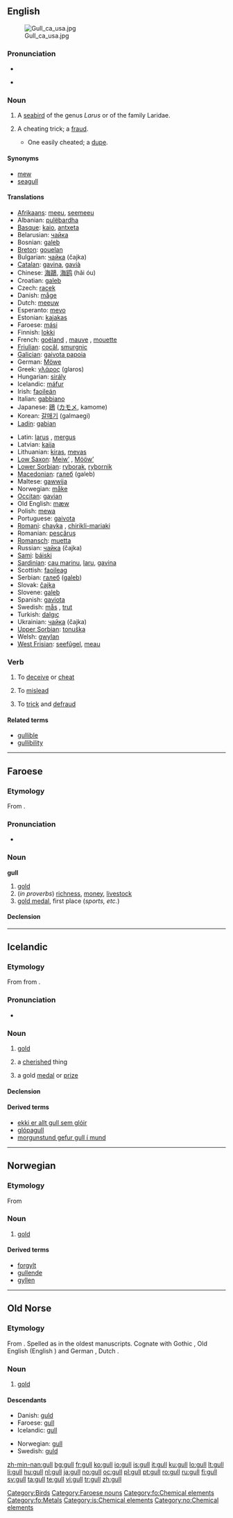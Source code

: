 ==English==
[[Image:Gull ca usa.jpg|thumb]]

===Pronunciation===
* {{IPA|/'gʌl/}}
* {{audio|en-us-gull.ogg|Audio (US)}}
*: {{rhymes|ʌl}}

===Noun===
{{en-noun}}

# A [[seabird]] of the genus ''Larus'' or of the family Laridae.
# {{slang}} A cheating trick; a [[fraud]].
#* One easily cheated; a [[dupe]].

====Synonyms====
* [[mew]]
* [[seagull]]

====Translations====
{{trans-top|seabird}}
* [[Afrikaans]]: [[meeu]], [[seemeeu]]
* Albanian: [[pulëbardha]]
* [[Basque]]: [[kaio]], [[antxeta]]
* Belarusian: [[чайка]] {{f}}
* Bosnian: [[galeb]]
* [[Breton]]: [[gouelan]]
* Bulgarian: [[чайка]] (čajka) {{f}}
* [[Catalan]]: [[gavina]], [[gavià]]
* Chinese: [[海鷗]], [[海鸥]] (hǎi óu)
* Croatian: [[galeb]]
* Czech: [[racek]]
* Danish: [[måge]]
* Dutch: [[meeuw]] {{f}}
* Esperanto: [[mevo]]
* Estonian: [[kajakas]]
* Faroese: [[mási]]
* Finnish: [[lokki]]
* French: [[goéland]] {{m}}, [[mauve]] {{f}}, [[mouette]] {{f}}
* [[Friulian]]: [[cocâl]], [[smurgnic]]
* [[Galician]]: [[gaivota papoia]] {{f}}
* German: [[Möwe]] {{f}}
* Greek: [[γλάρος]] (glaros)
* Hungarian: [[sirály]]
* Icelandic: [[máfur]] {{m}}
* Irish: [[faoileán]]
* Italian: [[gabbiano]] {{m}}
* Japanese: [[鴎]] ([[カモメ]], kamome)
* Korean: [[갈매기]] (galmaegi)
* [[Ladin]]: [[gabian]]
{{trans-mid}}
* Latin: [[larus]] {{m}}, [[mergus]] {{m}}
* Latvian: [[kaija]]
* Lithuanian: [[kiras]], [[mevas]]
* [[Low Saxon]]: [[Meiw’]] {{f}}, [[Mööw’]] {{f}}
* [[Lower Sorbian]]: [[ryborak]], [[rybornik]]
* [[Macedonian]]: [[галеб]] (galeb) {{m}}
* Maltese: [[gawwija]]
* Norwegian: [[måke]] {{f}}
* [[Occitan]]: [[gavian]]
* Old English: [[mæw]]
* Polish: [[mewa]] {{f}}
* Portuguese: [[gaivota]] {{f}}
* [[Romani]]: [[chayka]] {{f}}, [[chirikli-mariaki]] {{f}}
* Romanian: [[pescăruş]]
* [[Romansch]]: [[muetta]]
* Russian: [[чайка]] (čajka) {{f}}
* [[Sami]]: [[báiski]]
* [[Sardinian]]: [[cau marinu]], [[laru]], [[gavina]]
* Scottish: [[faoileag]]
* Serbian: [[галеб]] ([[galeb]]) {{m}}
* Slovak: [[čajka]] {{f}}
* Slovene: [[galeb]]  {{m}}
* Spanish: [[gaviota]] {{f}}
* Swedish: [[mås]] {{c}}, [[trut]] {{c}}
* Turkish: [[dalgıç]]
* Ukrainian: [[чайка]] (čajka) {{f}}
* [[Upper Sorbian]]: [[tonuška]] {{f}}
* Welsh: [[gwylan]]
* [[West Frisian]]: [[seefûgel]], [[meau]] {{f}}
{{trans-bottom}}

===Verb===
{{en-verb}}

# {{US|slang}} To [[deceive]] or [[cheat]]
# {{US|slang}} To [[mislead]]
# {{US|slang}} To [[trick]] and [[defraud]]

====Related terms====
* [[gullible]]
* [[gullibility]]

[[Category:Birds]]

----

==Faroese==

===Etymology===
From {{etyl|non|fo}} {{term|gull|lang=non}}.

===Pronunciation===
* {{IPA|[gʊdl]|lang=fo}}

===Noun===
'''gull''' {{n}} {{s}}

# [[gold]]
# (''in proverbs'') [[richness]], [[money]], [[livestock]]
# [[gold medal]], first place (''sports, etc.'')

====Declension====
{{fo-decl-noun-n9-s|gu|l}}

[[Category:Faroese nouns]]
[[Category:fo:Chemical elements]]
[[Category:fo:Metals]]

----

==Icelandic==

===Etymology===
From {{etyl|non|is}} {{term|gull||gold|lang=non}} from {{proto|Germanic|gulþ-|lang=is}}.

===Pronunciation===
* {{IPA|[kʏtl]|lang=is}}
*: {{rhymes|ʏtl|lang=is}}

===Noun===
{{is-noun|n}}

# {{uncountable|lang=is}} [[gold]]
# {{countable|lang=is}} a [[cherish]]ed thing
# {{countable|lang=is}} a gold [[medal]] or [[prize]]

====Declension====
{{is-decl-noun-n-s|g|u|ll}}

====Derived terms====
* [[ekki er allt gull sem glóir]]
* [[glópagull]]
* [[morgunstund gefur gull í mund]]

[[Category:is:Chemical elements]]

----

==Norwegian==

===Etymology===
From {{etyl|non|no}} {{term|gull|lang=no}}

===Noun===
{{no-noun-nu|gull}}

# [[gold]]

====Derived terms====
* [[forgylt]]
* [[gullende]]
* [[gyllen]]

[[Category:no:Chemical elements]]

----

==Old Norse==

===Etymology===
From {{proto|Germanic|gulþ-|lang=non}}. Spelled as {{term|goll|lang=non}} in the oldest manuscripts. Cognate with Gothic {{term|𐌲𐌿𐌻𐌸|tr=gulþ|sc=Goth}}, Old English {{term|gold|lang=ang}} (English {{term|gold|lang=en}}) and German {{term|Gold|lang=de}}, Dutch {{term|goud|lang=nl}}.

===Noun===
{{infl|non|noun|g=n}}

# [[gold]]

====Descendants====
{{top2}}
* Danish: [[guld]] {{n}}
* Faroese: [[#Faroese|gull]] {{n}}
* Icelandic: [[#Icelandic|gull]] {{n}}
{{mid2}}
* Norwegian: [[#Norwegian|gull]] {{n}}
* Swedish: [[guld]] {{n}}
{{bottom}}

[[zh-min-nan:gull]]
[[bg:gull]]
[[fr:gull]]
[[ko:gull]]
[[io:gull]]
[[is:gull]]
[[it:gull]]
[[ku:gull]]
[[lo:gull]]
[[lt:gull]]
[[li:gull]]
[[hu:gull]]
[[nl:gull]]
[[ja:gull]]
[[no:gull]]
[[oc:gull]]
[[pl:gull]]
[[pt:gull]]
[[ro:gull]]
[[ru:gull]]
[[fi:gull]]
[[sv:gull]]
[[ta:gull]]
[[te:gull]]
[[vi:gull]]
[[tr:gull]]
[[zh:gull]]